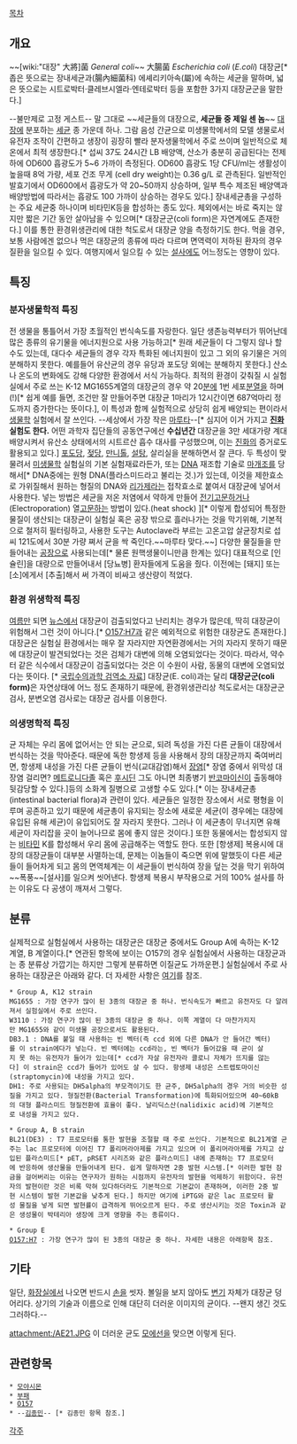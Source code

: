 [[목차]]

== 개요 ==
~~[wiki:"대장" 大將]菌 ''General coli''~~
大腸菌 
''Escherichia coli'' 
(''E.coli'')
대장균[* 좁은 뜻으로는 장내세균과(腸內細菌科) 에셰리키아속(屬)에 속하는 세균을 말하며, 넓은 뜻으로는 시트로박터·클레브시엘라·엔테로박터 등을 포함한 3가지 대장균군을 말한다.]

--불만제로 고정 게스트--
말 그대로 ~~세균들의 대장으로, '''세균들 중 제일 센 놈'''~~ [[대장]]에 분포하는 [[세균]] 종 가운데 하나. 
그람 음성 간균으로 미생물학에서의 모델 생물로서 유전자 조작이 간편하고 생장이 굉장히 빨라 분자생물학에서 주로 쓰이며 일반적으로 체온에서 최적 생장한다.[* 섭씨 37도 24시간 LB 배양액, 산소가 충분히 공급된다는 전제하에 OD600 흡광도가 5~6 가까이 측정된다. OD600 흡광도 1당 CFU/ml는 생활성이 높을때 8억 가량, 세포 건조 무게 (cell dry weight)는 0.36 g/L 로 관측된다. 일반적인 발효기에서 OD600에서 흡광도가 약 20~50까지 상승하며, 일부 특수 제조된 배양액과 배양방법에 따라서는 흡광도 100 가까이 상승하는 경우도 있다.] 장내세균총을 구성하는 주요 세균중 하나이며 비타민K등을 합성하는 종도 있다. 체외에서는 바로 죽지는 않지만 짧은 기간 동안 살아남을 수 있으며[* 대장균군(coli form)은 자연계에도 존재한다.] 이를 통한 환경위생관리에 대한 척도로서 대장균 양을 측정하기도 한다. 먹을 경우, 보통 사람에겐 없으나 먹은 대장균의 종류에 따라 다르며 면역력이 저하된 환자의 경우 질환을 일으킬 수 있다. 여행지에서 일으킬 수 있는 [[설사]]에도 어느정도는 영향이 있다.

== 특징 ==
=== 분자생물학적 특징 ===
전 생물을 통틀어서 가장 초월적인 번식속도를 자랑한다. 일단 생존능력부터가 뛰어난데 많은 종류의 유기물을 에너지원으로 사용 가능하고[* 원래 세균들이 다 그렇지 않나 할수도 있는데, 대다수 세균들의 경우 각자 특화된 에너지원이 있고 그 외의 유기물은 거의 분해하지 못한다. 예를들어 유산균의 경우 유당과 포도당 외에는 분해하지 못한다.] 산소나 온도의 변화에도 강해 다양한 환경에서 서식 가능하다. 최적의 환경이 갖춰질 시 실험실에서 주로 쓰는 K-12 MG1655계열의 대장균의 경우 약 20[[분]]에 1번 세포[[분열]]을 하며(!)[* 쉽게 예를 들면, 조건만 잘 만들어주면 대장균 1마리가 12시간이면 687억마리 정도까지 증가한다는 뜻이다.], 이 특성과 함께 실험적으로 상당히 쉽게 배양되는 편이라서 [[생물학]] 실험에서 잘 쓰인다. --세상에서 가장 작은 [[마루타]]--[* 심지어 이거 가지고 '''[[진화]] 실험도 한다.''' 어떤 과학자 집단들의 공동연구에선 '''수십년간''' 대장균을 3만 세대가량 계대배양시켜서 유산소 상태에서의 시트르산 흡수 대사를 구성했으며, 이는 [[진화]]의 증거로도 활용되고 있다.] [[포도당]], [[젖당]], [[만니톨]], [[설탕]], 살리실을 분해하면서 잘 큰다. 두 특성이 맞물려서 [[미생물]]학 실험실의 기본 실험재료라든가, 또는 [[DNA]] 재조합 기술로 [[마개조]]를 당해서[* DNA중에는 원형 DNA(플라스미드라고 불리는 것.)가 있는데, 이것을 제한효소로 가위질해서 원하는 형질의 DNA와 [[리가제]]라는 접착효소로 붙여서 대장균에 넣어서 사용한다. 넣는 방법은 세균을 저온 저염에서 약하게 만들어 [[전기고문]]하거나(Electroporation) 열[[고문]]하는 방법이 있다.(heat shock) ][* 이렇게 합성되어 특정한 물질이 생산되는 대장균이 실험실 혹은 공장 밖으로 흘러나가는 것을 막기위해, 기본적으로 철저히 필터링하고, 사용한 도구는 Autoclave라 부르는 고온고압 살균장치로 섭씨 121도에서  30분 가량 쪄서 균을 싹 죽인다.~~마루타 맞다.~~] 다양한 물질들을 만들어내는 [[공장]]으로 사용되는데[* 물론 원핵생물이니만큼 한계는 있다] 대표적으로 [인슐린]을 대량으로 만들어내서 [당뇨병] 환자들에게 도움을 줬다. 이전에는 [돼지] 또는 [소]에게서 [추출]해서 써 가격이 비싸고 생산량이 적었다.

=== 환경 위생학적 특징 ===
[[여름]]만 되면 [[뉴스]]에서 대장균이 검출되었다고 난리치는 경우가 많은데, 딱히 대장균이 위험해서 그런 것이 아니다.[* [[O157|O157:H7]]과 같은 예외적으로 위험한 대장균도 존재한다.] 대장균은 실험실 환경에서는 매우 잘 자라지만 자연환경에서는 거의 자라지 못하기 때문에 대장균이 발견되었다는 것은 검체가 대변에 의해 오염되었다는 것이다. 따라서, 약수터 같은 식수에서 대장균이 검출되었다는 것은 이 수원이 사람, 동물의 대변에 오염되었다는 뜻이다. [* [http://www.google.co.kr/url?sa=t&rct=j&q=&esrc=s&frm=1&source=web&cd=8&ved=0CEQQFjAH&url=http%3A%2F%2Fwww.qia.go.kr%2Fanimal%2Fprevent%2FgetZipwebQiaCom.do%3Fid%3D7682%26type%3D1_43xczl&ei=rmE_UI_qK6PMmgWt64DIAg&usg=AFQjCNHxEGfRDeZ5k_Leq7H_-Kj3sn8Jtg&sig2=duV66rA9sWDVZatcIAAtLw&cad=rjt 국립수의과학 검역소 자료]]
대장균(E. coli)과는 달리 '''대장균군(coli form)'''은 자연상태에 어느 정도 존재하기 때문에, 환경위생관리상 척도로서는 대장균군 검사, 분변오염 검사로는 대장균 검사를 이용한다.

=== 의생명학적 특징 ===
균 자체는 우리 몸에 없어서는 안 되는 균으로, 되려 독성을 가진 다른 균들이 대장에서 번식하는 것을 막아준다. 때문에 독한 항생제 등을 사용해서 장의 대장균까지 죽여버리면, 항생제 내성을 가진 다른 균들이 번식(교대감염)해서 [[장염]][* 장염 중에서 위막성 대장염 걸리면? [[메트로니다졸]] 혹은 [[후시딘]] 그도 아니면 최종병기 [[반코마이신]]이 출동해야 뒷감당할 수 있다.]등의 소화계 질병으로 고생할 수도 있다.[* 이는 장내세균총(intestinal bacterial flora)과 관련이 있다. 세균들은 일정한 장소에서 서로 평형을 이루며 공존하고 있기 때문에 세균총이 유지되는 장소에 새로운 세균(이 경우에는 대장에 유입된 유해 세균)이 유입되어도 잘 자라지 못한다. 그러나 이 세균총이 무너지면 유해 세균이 자리잡을 곳이 늘어나므로 몸에 좋지 않은 것이다.] 또한 동물에서는 합성되지 않는 [[비타민]] K를 합성해서 우리 몸에 공급해주는 역할도 한다.
또한 [항생제] 복용시에 대장의 대장균들이 대부분 사멸하는데, 문제는 이놈들이 죽으면 위에 말했듯이 다른 세균들이 들어차게 되고 몸의 면역체계는 이 세균들이 번식하여 장을 덮는 것을 막기 위하여 ~~폭풍~~[설사]를 일으켜 씻어낸다. 항생제 복용시 부작용으로 거의 100% 설사를 하는 이유도 다 공생이 깨져서 그렇다.

== 분류 ==
실제적으로 실험실에서 사용하는 대장균은 대장균 중에서도 Group A에 속하는 K-12 계열, B 계열이다.[* 연관된 항목에 보이는 O157의 경우 실험실에서 사용하는 대장균과는 종 분류상 가깝기는 하지만 그렇게 분류하면 이질균도 가까운편.] 실험실에서 주로 사용하는 대장균은 아래와 같다. 더 자세한 사항은 [http://openwetware.org/wiki/E._coli_genotypes 여기]를 참조.
 * Group A, K12 strain
 MG1655 : 가장 연구가 많이 된 3종의 대장균 중 하나. 번식속도가 빠르고 유전자도 다 알려져서 실험실에서 주로 쓰인다.
 W3110 : 가장 연구가 많이 된 3종의 대장균 중 하나. 이쪽 계열이 다 마찬가지지만 MG1655와 같이 미생물 공장으로서도 활용된다. 
 DB3.1 : DNA를 붙일 때 사용하는 빈 벡터(즉 ccd 외에 다른 DNA가 안 들어간 벡터)를 이 strain에다가 넣는다. 빈 벡터에는 ccd라는, 빈 벡터가 들어갔을 때 균이 살지 못 하는 유전자가 들어가 있는데[* ccd가 자살 유전자라 콜로니 자체가 뜨지를 않는다] 이 strain은 ccd가 들어가 있어도 살 수 있다. 항생제 내성은 스트렙토마이신(straptomycin)에 내성을 가지고 있다. 
 DH1: 주로 사용되는 DH5alpha의 부모격이기도 한 균주, DH5alpha의 경우 거의 비슷한 성질을 가지고 있다. 형질전환(Bacterial Transformation)에 특화되어있으며 40~60kB의 대형 플라스미드 형질전환에 효율이 좋다. 날리딕스산(nalidixic acid)에 기본적으로 내성을 가지고 있다. 

 * Group A, B strain
 BL21(DE3) : T7 프로모터를 통한 발현을 조절할 때 주로 쓰인다. 기본적으로 BL21계열 균주는 lac 프로모터에 이어진 T7 폴리머라아제를 가지고 있으며 이 폴리머라아제를 가지고 삽입된 플라스미드[* pET, pRSET 시리즈와 같은 플라스미드] 내에 존재하는 T7 프로모터에 반응하여 생산물을 만들어내게 된다. 쉽게 말하자면 2중 발현 시스템.[* 이러한 발현 잠금을 걸어버리는 이유는 연구자가 원하는 시점까지 유전자의 발현을 억제하기 위함이다. 유전자의 발현이란 것은 비록 막혀 있다하더라도 기본적으로 기본값이 존재하며, 이러한 2중 발현 시스템이 발현 기본값을 낮추게 된다.] 하지만 여기에 iPTG와 같은 lac 프로모터 활성 물질을 넣게 되면 발현률이 급격하게 뛰어오르게 된다. 주로 생산시키는 것은 Toxin과 같은 생성물이 박테리아 생장에 크게 영향을 주는 종류이다.

 * Group E
 [[O157|O157:H7]] : 가장 연구가 많이 된 3종의 대장균 중 하나. 자세한 내용은 아래항목 참조.

== 기타 ==
일단, [[화장실]]에서 나오면 반드시 [[손]]을 씻자. 볼일을 보지 않아도 [[변기]] 자체가 대장균 덩어리다.
상기의 기술과 이름으로 인해 대단히 더러운 이미지의 균이다. --왠지 생긴 것도 그러하다.--

attachment:/AE21.JPG
이 더러운 균도 [[모에선]]을 맞으면 이렇게 된다.

== 관련항목 ==
 * [[모야시몬]]
 * [[부패]]
 * [[O157]]
 * --[[김종민]]-- [* 김종민 항목 참조.]
[[각주]]
